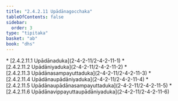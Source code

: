 ```yaml
---
title: "2.4.2.11 Upādānagocchaka"
tableOfContents: false
sidebar:
  order: 3
type: "tipitaka"
basket: "ab"
book: "dhs"
---
```



<DynamicBreadcrumb />



<TableOfContents book="dhs" section="2.4.2.11">
* [2.4.2.11.1 Upādānaduka](2-4-2-11/2-4-2-11-1)
* [2.4.2.11.2 Upādāniyaduka](2-4-2-11/2-4-2-11-2)
* [2.4.2.11.3 Upādānasampayuttaduka](2-4-2-11/2-4-2-11-3)
* [2.4.2.11.4 Upādānaupādāniyaduka](2-4-2-11/2-4-2-11-4)
* [2.4.2.11.5 Upādānaupādānasampayuttaduka](2-4-2-11/2-4-2-11-5)
* [2.4.2.11.6 Upādānavippayuttaupādāniyaduka](2-4-2-11/2-4-2-11-6)
</TableOfContents>